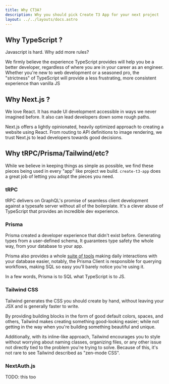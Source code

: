 ```yaml
---
title: Why CT3A?
description: Why you should pick Create T3 App for your next project
layout: ../../layouts/docs.astro
---
```


## Why TypeScript ?

Javascript is hard. Why add more rules?

We firmly believe the experience TypeScript provides will help you be a better developer, regardless of where you are in your career as an engineer. Whether you're new to web development or a seasoned pro, the "strictness" of TypeScript will provide a less frustrating, more consistent experience than vanilla JS

## Why Next.js ?

We love React. It has made UI development accessible in ways we never imagined before. It also can lead developers down some rough paths.

Next.js offers a lightly opinionated, heavily optimized approach to creating a website using React. From routing to API definitions to image rendering, we trust Next.js to lead developers towards good decisions.

## Why tRPC/Prisma/Tailwind/etc?

While we believe in keeping things as simple as possible, we find these pieces being used in every "app" like project we build. `create-t3-app` does a great job of letting you adopt the pieces you need.

### tRPC

tRPC delivers on GraphQL's promise of seamless client development against a typesafe server without all of the boilerplate. It's a clever abuse of TypeScript that provides an incredible dev experience.

### Prisma

Prisma created a developer experience that didn't exist before. Generating types from a user-defined schema, It guarantees type safety the whole way, from your database to your app.

Prisma also provides a whole [suite of tools](https://www.prisma.io/docs/concepts/overview/should-you-use-prisma#-you-want-a-tool-that-holistically-covers-your-database-workflows) making daily interactions with your database easier, notably, the Prisma Client is responsible for querying workflows, making SQL so easy you'll barely notice you're using it.

In a few words, Prisma is to SQL what TypeScript is to JS.

### Tailwind CSS

Tailwind generates the CSS you should create by hand, without leaving your JSX and is generally faster to write.

By providing building blocks in the form of good default colors, spaces, and others, Tailwind makes creating something good-looking easier; while not getting in the way when you're building something beautiful and unique.

Additionally, with its inline-like approach, Tailwind encourages you to style without worrying about naming classes, organizing files, or any other issue not directly tied to the problem you're trying to solve. Because of this, it's not rare to see Tailwind described as "zen-mode CSS".

### NextAuth.js

TODO: this too
